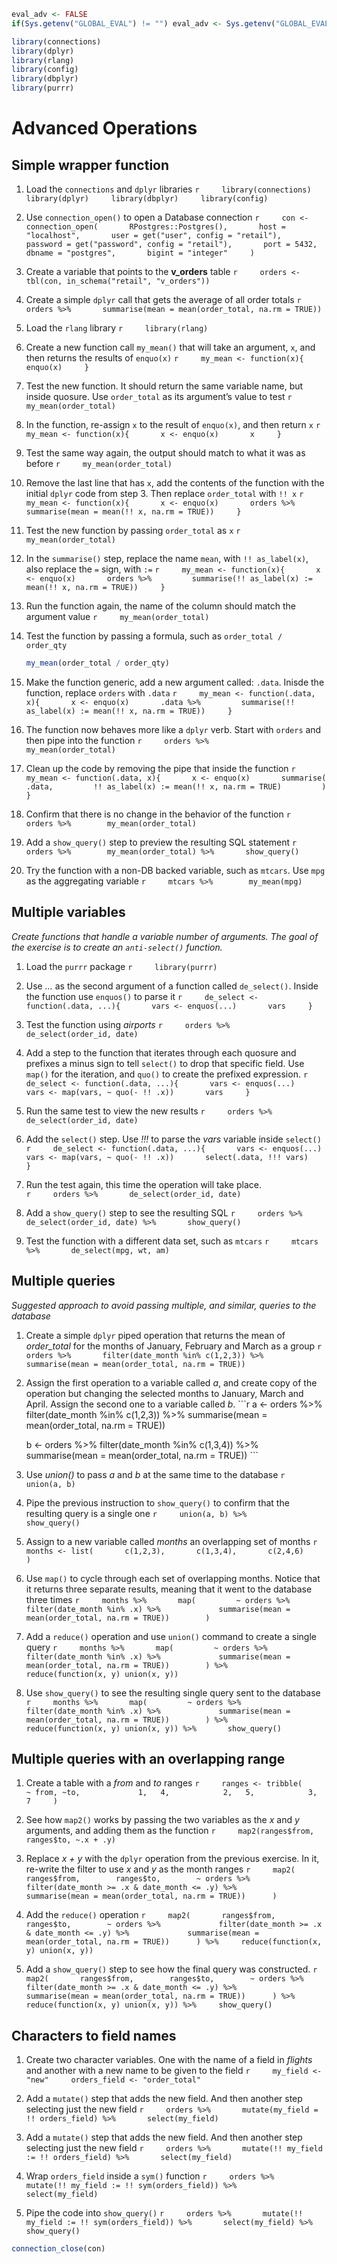 ```r
eval_adv <- FALSE
if(Sys.getenv("GLOBAL_EVAL") != "") eval_adv <- Sys.getenv("GLOBAL_EVAL")
```

```r
library(connections)
library(dplyr)
library(rlang)
library(config)
library(dbplyr)
library(purrr)
```

# Advanced Operations

## Simple wrapper function

1. Load the `connections` and `dplyr` libraries
    ```r
    library(connections)
    library(dplyr)
    library(dbplyr)
    library(config)
    ```

1. Use `connection_open()` to open a Database connection
    ```r
    con <- connection_open(
      RPostgres::Postgres(),
      host =  "localhost",
      user = get("user", config = "retail"),
      password = get("password", config = "retail"),
      port = 5432,
      dbname = "postgres",
      bigint = "integer"
    )
    ```

1. Create a variable that points to the **v_orders** table
    ```r
    orders <- tbl(con, in_schema("retail", "v_orders"))
    ```


1. Create a simple `dplyr` call that gets the average of all order totals
    ```r
    orders %>%
      summarise(mean = mean(order_total, na.rm = TRUE))
    ```

1. Load the `rlang` library
    ```r
    library(rlang)
    ```

1. Create a new function call `my_mean()` that will take an argument, `x`, and then returns the results of `enquo(x)`
    ```r
    my_mean <- function(x){
      enquo(x)
    }
    ```

1. Test the new function. It should return the same variable name, but inside quosure. Use `order_total` as its argument's value to test
    ```r
    my_mean(order_total)
    ```

1. In the function, re-assign `x` to the result of `enquo(x)`, and then return `x`
    ```r
    my_mean <- function(x){
      x <- enquo(x)
      x
    }
    ```

1. Test the same way again, the output should match to what it was as before
    ```r
    my_mean(order_total)
    ```

1. Remove the last line that has `x`,  add the contents of the function with the initial `dplyr` code from step 3.  Then replace `order_total` with `!! x`
    ```r
    my_mean <- function(x){
      x <- enquo(x)
      orders %>%
        summarise(mean = mean(!! x, na.rm = TRUE))
    }
    ```

1. Test the new function by passing `order_total` as `x`
    ```r
    my_mean(order_total)
    ```

1. In the `summarise()` step, replace the name `mean`, with `!! as_label(x)`, also replace the `=` sign, with `:=`
    ```r
    my_mean <- function(x){
      x <- enquo(x)
      orders %>%
        summarise(!! as_label(x) := mean(!! x, na.rm = TRUE))
    }
    ```

1. Run the function again, the name of the column should match the argument value
    ```r
    my_mean(order_total)
    ```

1. Test the function by passing a formula, such as `order_total / order_qty`

    ```r
    my_mean(order_total / order_qty)
    ```

1. Make the function generic, add a new argument called: `.data`. Inisde the function, replace `orders` with `.data`
    ```r
    my_mean <- function(.data, x){
      x <- enquo(x)
      .data %>%
        summarise(!! as_label(x) := mean(!! x, na.rm = TRUE))
    }
    ```

1. The function now behaves more like a `dplyr` verb. Start with `orders` and then pipe into the function
    ```r
    orders %>% 
      my_mean(order_total)
    ```

1. Clean up the code by removing the pipe that inside the function
    ```r
    my_mean <- function(.data, x){
      x <- enquo(x)
      summarise(
        .data,
        !! as_label(x) := mean(!! x, na.rm = TRUE)
        )
    }
    ```

1. Confirm that there is no change in the behavior of the function
    ```r
    orders %>% 
      my_mean(order_total)
    ```

1. Add a `show_query()` step to preview the resulting SQL statement
    ```r
    orders %>% 
      my_mean(order_total) %>%
      show_query()
    ```

1. Try the function with a non-DB backed variable, such as `mtcars`. Use `mpg` as the aggregating variable
    ```r
    mtcars %>% 
      my_mean(mpg)
    ```

## Multiple variables
*Create functions that handle a variable number of arguments. The goal of the exercise is to create an `anti-select()` function.*

1. Load the `purrr` package
    ```r
    library(purrr)
    ```


1. Use *...* as the second argument of a function called `de_select()`.  Inside the function use `enquos()` to parse it
    ```r
    de_select <- function(.data, ...){
      vars <- enquos(...)
      vars
    }
    ```

1. Test the function using *airports*
    ```r
    orders %>%
      de_select(order_id, date)
    ```

1. Add a step to the function that iterates through each quosure and prefixes a minus sign to tell `select()` to drop that specific field.  Use `map()` for the iteration, and `quo()` to create the prefixed expression.
    ```r
    de_select <- function(.data, ...){
      vars <- enquos(...)
      vars <- map(vars, ~ quo(- !! .x))
      vars
    }
    ```

1. Run the same test to view the new results
    ```r
    orders %>%
      de_select(order_id, date)
    ```

1. Add the `select()` step.  Use *!!!* to parse the *vars* variable inside `select()`
    ```r
    de_select <- function(.data, ...){
      vars <- enquos(...)
      vars <- map(vars, ~ quo(- !! .x))
      select(.data, !!! vars)
    }
    ```

1. Run the test again, this time the operation will take place.  
    ```r
    orders %>%
      de_select(order_id, date)
    ```

1. Add a `show_query()` step to see the resulting SQL
    ```r
    orders %>%
      de_select(order_id, date) %>%
      show_query()
    ```

1. Test the function with a different data set, such as `mtcars`
    ```r
    mtcars %>%
      de_select(mpg, wt, am)
    ```

## Multiple queries
*Suggested approach to avoid passing multiple, and similar, queries to the database*

1. Create a simple `dplyr` piped operation that returns the mean of *order_total* for the months of January, February and March as a group
    ```r
    orders %>%
      filter(date_month %in% c(1,2,3)) %>%
      summarise(mean = mean(order_total, na.rm = TRUE)) 
    ```

1. Assign the first operation to a variable called *a*, and create copy of the operation but changing the selected months to January, March and April.  Assign the second one to a variable called *b*.
    ```r
    a <- orders %>%
      filter(date_month %in% c(1,2,3)) %>%
      summarise(mean = mean(order_total, na.rm = TRUE)) 
    
    b <- orders %>%
      filter(date_month %in% c(1,3,4)) %>%
      summarise(mean = mean(order_total, na.rm = TRUE)) 
    ```

1. Use *union()* to pass *a* and *b* at the same time to the database
    ```r
    union(a, b)
    ```

1. Pipe the previous instruction to `show_query()` to confirm that the resulting query is a single one
    ```r
    union(a, b) %>%
      show_query()
    ```


1. Assign to a new variable called *months* an overlapping set of months
    ```r
    months <- list(
      c(1,2,3),
      c(1,3,4),
      c(2,4,6)
    )
    ```

1. Use `map()` to cycle through each set of overlapping months.  Notice that it returns three separate results, meaning that it went to the database three times
    ```r
    months %>%
      map(
        ~ orders %>%
            filter(date_month %in% .x) %>%
            summarise(mean = mean(order_total, na.rm = TRUE)) 
      )
    ```

1. Add a `reduce()` operation and use `union()` command to create a single query
    ```r
    months %>%
      map(
        ~ orders %>%
            filter(date_month %in% .x) %>%
            summarise(mean = mean(order_total, na.rm = TRUE)) 
      ) %>%
      reduce(function(x, y) union(x, y))
    ```

1. Use `show_query()` to see the resulting single query sent to the database
    ```r
    months %>%
      map(
        ~ orders %>%
            filter(date_month %in% .x) %>%
            summarise(mean = mean(order_total, na.rm = TRUE)) 
      ) %>%
      reduce(function(x, y) union(x, y)) %>%
      show_query()
    ```


## Multiple queries with an overlapping range

1. Create a table with a *from* and *to* ranges
    ```r
    ranges <- tribble(
      ~ from, ~to, 
           1,   4,
           2,   5,
           3,   7
    )
    ```

1. See how `map2()` works by passing the two variables as the *x* and *y* arguments, and adding them as the function
    ```r
    map2(ranges$from, ranges$to, ~.x + .y)
    ```

1. Replace *x + y* with the `dplyr` operation from the previous exercise.  In it, re-write the filter to use *x* and *y* as the month ranges 
    ```r
    map2(
      ranges$from, 
      ranges$to,
       ~ orders %>%
            filter(date_month >= .x & date_month <= .y) %>%
            summarise(mean = mean(order_total, na.rm = TRUE)) 
    )
    ```

1. Add the `reduce()` operation
    ```r
    map2(
      ranges$from, 
      ranges$to,
       ~ orders %>%
            filter(date_month >= .x & date_month <= .y) %>%
            summarise(mean = mean(order_total, na.rm = TRUE)) 
    ) %>%
    reduce(function(x, y) union(x, y))
    ```

5. Add a `show_query()` step to see how the final query was constructed.
    ```r
    map2(
      ranges$from, 
      ranges$to,
       ~ orders %>%
            filter(date_month >= .x & date_month <= .y) %>%
            summarise(mean = mean(order_total, na.rm = TRUE)) 
    ) %>%
    reduce(function(x, y) union(x, y)) %>%
    show_query()
    ```


## Characters to field names

1. Create two character variables. One with the name of a field in *flights* and another with a new name to be given to the field
    ```r
    my_field <- "new"
    orders_field <- "order_total"
    ```

1. Add a `mutate()` step that adds the new field. And then another step selecting just the new field
    ```r
    orders %>%
      mutate(my_field = !! orders_field) %>%
      select(my_field)
    ```

1. Add a `mutate()` step that adds the new field. And then another step selecting just the new field
    ```r
    orders %>%
      mutate(!! my_field := !! orders_field) %>%
      select(my_field)
    ```

1. Wrap `orders_field` inside a `sym()` function
    ```r
    orders %>%
      mutate(!! my_field := !! sym(orders_field)) %>%
      select(my_field)
    ```

1. Pipe the code into `show_query()`
    ```r
    orders %>%
      mutate(!! my_field := !! sym(orders_field)) %>%
      select(my_field) %>%
      show_query()
    ```

```r
connection_close(con)
```
